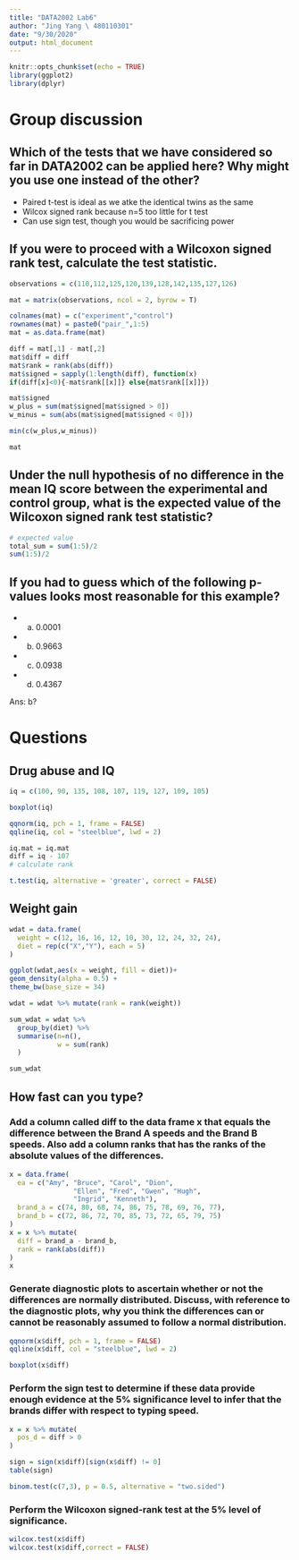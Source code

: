 ```yaml
---
title: "DATA2002 Lab6"
author: "Jing Yang \ 480110301"
date: "9/30/2020"
output: html_document
---
```


```r
knitr::opts_chunk$set(echo = TRUE)
library(ggplot2)
library(dplyr)
```

# Group discussion

## Which of the tests that we have considered so far in DATA2002 can be applied here? Why might you use one instead of the other?

- Paired t-test is ideal as we atke the identical twins as the same
- Wilcox signed rank because n=5 too little for t test
- Can use sign test, though you would be sacrificing power

## If you were to proceed with a Wilcoxon signed rank test, calculate the test statistic.
```r
observations = c(110,112,125,120,139,128,142,135,127,126)

mat = matrix(observations, ncol = 2, byrow = T)

colnames(mat) = c("experiment","control")
rownames(mat) = paste0("pair_",1:5)
mat = as.data.frame(mat)

diff = mat[,1] - mat[,2]
mat$diff = diff
mat$rank = rank(abs(diff))
mat$signed = sapply(1:length(diff), function(x)
if(diff[x]<0){-mat$rank[[x]]} else{mat$rank[[x]]})

mat$signed
w_plus = sum(mat$signed[mat$signed > 0])
w_minus = sum(abs(mat$signed[mat$signed < 0]))

min(c(w_plus,w_minus))

mat
```

## Under the null hypothesis of no difference in the mean IQ score between the experimental and control group, what is the expected value of the Wilcoxon signed rank test statistic?
```r
# expected value
total_sum = sum(1:5)/2
sum(1:5)/2
```

## If you had to guess which of the following p-values looks most reasonable for this example?

- a. 0.0001
- b. 0.9663
- c. 0.0938
- d. 0.4367

Ans: b?

# Questions

## Drug abuse and IQ

```r
iq = c(100, 90, 135, 108, 107, 119, 127, 109, 105)

boxplot(iq)

qqnorm(iq, pch = 1, frame = FALSE)
qqline(iq, col = "steelblue", lwd = 2)
```


```r
iq.mat = iq.mat
diff = iq - 107
# calculate rank

```

```r
t.test(iq, alternative = 'greater', correct = FALSE)
```

## Weight gain
```r
wdat = data.frame(
  weight = c(12, 16, 16, 12, 10, 30, 12, 24, 32, 24),
  diet = rep(c("X","Y"), each = 5)
)

ggplot(wdat,aes(x = weight, fill = diet))+
geom_density(alpha = 0.5) +
theme_bw(base_size = 34)

wdat = wdat %>% mutate(rank = rank(weight))

sum_wdat = wdat %>%
  group_by(diet) %>%
  summarise(n=n(),
            w = sum(rank)
  )

sum_wdat
```

## How fast can you type?

### Add a column called diff to the data frame x that equals the difference between the Brand A speeds and the Brand B speeds. Also add a column ranks that has the ranks of the absolute values of the differences.
```r
x = data.frame(
  ea = c("Amy", "Bruce", "Carol", "Dion",
                "Ellen", "Fred", "Gwen", "Hugh",
                "Ingrid", "Kenneth"),
  brand_a = c(74, 80, 68, 74, 86, 75, 78, 69, 76, 77),
  brand_b = c(72, 86, 72, 70, 85, 73, 72, 65, 79, 75)
)
x = x %>% mutate(
  diff = brand_a - brand_b,
  rank = rank(abs(diff))
)
x
```

### Generate diagnostic plots to ascertain whether or not the differences are normally distributed. Discuss, with reference to the diagnostic plots, why you think the differences can or cannot be reasonably assumed to follow a normal distribution.

```r
qqnorm(x$diff, pch = 1, frame = FALSE)
qqline(x$diff, col = "steelblue", lwd = 2)

boxplot(x$diff)
```
### Perform the sign test to determine if these data provide enough evidence at the 5% significance level to infer that the brands differ with respect to typing speed.

```r
x = x %>% mutate(
  pos_d = diff > 0
)

sign = sign(x$diff)[sign(x$diff) != 0]
table(sign)

binom.test(c(7,3), p = 0.5, alternative = "two.sided")
```


### Perform the Wilcoxon signed-rank test at the 5% level of significance.
```r
wilcox.test(x$diff)
wilcox.test(x$diff,correct = FALSE)
```



